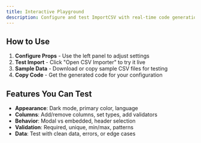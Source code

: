 ```yaml
---
title: Interactive Playground
description: Configure and test ImportCSV with real-time code generation
---
```



<ImporterPlayground />

## How to Use

1. **Configure Props** - Use the left panel to adjust settings
2. **Test Import** - Click "Open CSV Importer" to try it live
3. **Sample Data** - Download or copy sample CSV files for testing
4. **Copy Code** - Get the generated code for your configuration

## Features You Can Test

- **Appearance**: Dark mode, primary color, language
- **Columns**: Add/remove columns, set types, add validators
- **Behavior**: Modal vs embedded, header selection
- **Validation**: Required, unique, min/max, patterns
- **Data**: Test with clean data, errors, or edge cases